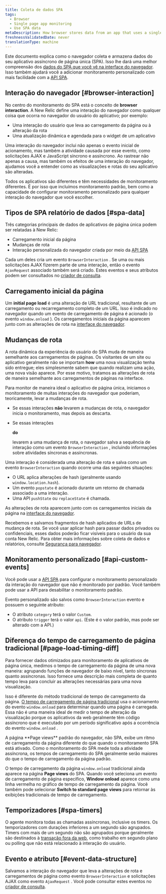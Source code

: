 ```yaml
---
title: Coleta de dados SPA
tags:
  - Browser
  - Single page app monitoring
  - Use SPA data
metaDescription: How browser stores data from an app that uses a single-page app (SPA) architecture.
freshnessValidatedDate: never
translationType: machine
---
```


Este documento explica como o navegador coleta e armazena dados do seu aplicativo assíncrono de página única (SPA). Isso lhe dará uma melhor compreensão dos [dados do SPA que você vê na interface do navegador](/docs/browser/single-page-app-monitoring/browser-ui/view-spa-data-new-relic-browser). Isso também ajudará você a adicionar monitoramento personalizado com mais facilidade com a [API SPA](/docs/browser/single-page-app-monitoring/use-spa-data/use-spa-api).

## Interação do navegador [#browser-interaction]

No centro do monitoramento do SPA está o conceito de <DoNotTranslate>**browser interaction**</DoNotTranslate>. A New Relic define uma interação do navegador como qualquer coisa que ocorra no navegador do usuário do aplicativo; por exemplo:

* Uma interação do usuário que leva ao carregamento da página ou à alteração da rota
* Uma atualização dinâmica e agendada para o widget de um aplicativo

Uma interação do navegador inclui não apenas o evento inicial de acionamento, mas também a atividade causada por esse evento, como solicitações AJAX e JavaScript síncrono e assíncrono. Ao rastrear não apenas a causa, mas também os efeitos de uma interação do navegador, ajudamos você a entender como as visualizações e rotas do seu aplicativo são alteradas.

Todos os aplicativos são diferentes e têm necessidades de monitoramento diferentes. É por isso que incluímos monitoramento padrão, bem como a capacidade de configurar monitoramento personalizado para qualquer interação do navegador que você escolher.

## Tipos de SPA relatório de dados [#spa-data]

Três categorias principais de dados de aplicativos de página única podem ser relatadas à New Relic:

* Carregamento inicial da página
* Mudanças de rota
* Interação personalizada do navegador criada por meio da [API SPA](/docs/browser/single-page-app-monitoring/use-spa-data/use-spa-api)

Cada um deles cria um evento `BrowserInteraction` . Se uma ou mais solicitações AJAX fizerem parte de uma interação, então o evento `AjaxRequest` associado também será criado. Estes eventos e seus atributos podem ser consultados no [criador de consulta](/docs/query-your-data/explore-query-data/query-builder/use-advanced-nrql-mode-specify-data).

## Carregamento inicial da página

Um <DoNotTranslate>**initial page load**</DoNotTranslate> é uma alteração de URL tradicional, resultante de um carregamento ou recarregamento completo de um URL. Isso é indicado no navegador quando um evento de carregamento de página é acionado (o evento `window.onload` ). Os carregamentos iniciais da página aparecem junto com as alterações de rota na [interface do navegador](/docs/browser/single-page-app-monitoring/browser-ui/view-spa-data-new-relic-browser).

## Mudanças de rota

A rota dinâmica da experiência do usuário do SPA muda de maneira semelhante aos carregamentos de páginas. Os visitantes de um site ou aplicativo geralmente não se importam <DoNotTranslate>**how**</DoNotTranslate> uma nova visualização tenha sido entregue; eles simplesmente sabem que quando realizam uma ação, uma nova visão aparece. Por esse motivo, tratamos as alterações de rota de maneira semelhante aos carregamentos de páginas na interface.

Para monitor de maneira ideal o aplicativo de página única, iniciamos o monitoramento de muitas interações do navegador que poderiam, teoricamente, levar a mudanças de rota.

* Se essas interações **não** levarem a mudanças de rota, o navegador inicia o monitoramento, mas depois as descarta.

* Se essas interações

  <DoNotTranslate>**do**</DoNotTranslate>

  levarem a uma mudança de rota, o navegador salva a sequência de interação como um evento `BrowserInteraction` , incluindo informações sobre atividades síncronas e assíncronas.

Uma interação é considerada uma alteração de rota e salva como um evento `BrowserInteraction` quando ocorre uma das seguintes situações:

* O URL aplica alterações de hash (geralmente usando `window.location.hash`).
* Um evento `popstate` é acionado durante um retorno de chamada associado a uma interação.
* Uma API `pushState` ou `replaceState` é chamada.

As alterações de rota aparecem junto com os carregamentos iniciais da página na [interface do navegador](/docs/browser/single-page-app-monitoring/browser-ui/view-spa-data-new-relic-browser).

Recebemos e salvamos fragmentos de hash aplicados de URLs de mudança de rota. Se você usar aplicar hash para passar dados privados ou confidenciais, esses dados poderão ficar visíveis para o usuário da sua conta New Relic. Para obter mais informações sobre coleta de dados e relatórios, consulte [Segurança para navegador](/docs/browser/new-relic-browser/performance-quality/security-new-relic-browser).

## Monitoramento personalizado [#api-custom-events]

Você pode usar a [API SPA](/docs/browser/new-relic-browser/browser-agent-spa-api) para configurar o monitoramento personalizado da interação do navegador que não é monitorado por padrão. Você também pode usar a API para desabilitar o monitoramento padrão.

Evento personalizado são salvos como `BrowserInteraction` evento e possuem o seguinte atributo:

* O atributo `category` terá o valor `Custom`.
* O atributo `trigger` terá o valor `api`. (Este é o valor padrão, mas pode ser alterado com a API.)

## Diferença do tempo de carregamento de página tradicional [#page-load-timing-diff]

Para fornecer dados otimizados para monitoramento de aplicativos de página única, medimos o tempo de carregamento da página de uma nova maneira: agrupando funções de navegador de baixo nível, tanto síncronas quanto assíncronas. Isso fornece uma descrição mais completa de quanto tempo leva para concluir as alterações necessárias para uma nova visualização.

Isso é diferente do método tradicional de tempo de carregamento da página. [O tempo de carregamento de página tradicional](/docs/browser/new-relic-browser/page-load-timing-resources/page-load-timing-process) usa o acionamento do evento `window.onload` para determinar quando uma página é carregada. Essa não é uma maneira ideal de medir o tempo de alteração da visualização porque os aplicativos da web geralmente têm código assíncrono que é executado por um período significativo após a ocorrência do evento `window.onload` .

<Callout variant="tip">
  A página <DoNotTranslate>**Page views**</DoNotTranslate> padrão do navegador, não SPA, exibe um ritmo de carregamento da página diferente do que quando o monitoramento SPA está ativado. Como o monitoramento do SPA mede toda a atividade assíncrona, os tempos de carregamento do SPA geralmente serão maiores do que o tempo de carregamento da página padrão.
</Callout>

O tempo de carregamento da página `window.onload` tradicional ainda aparece na página <DoNotTranslate>**Page views**</DoNotTranslate> do SPA. Quando você seleciona um evento de carregamento de página específico, <DoNotTranslate>**Window onload**</DoNotTranslate> aparece como uma linha vermelha no gráfico de tempo de carregamento da página. Você também pode selecionar <DoNotTranslate>**Switch to standard page views**</DoNotTranslate> para retornar às exibições tradicionais de tempo de carregamento.

## Temporizadores [#spa-timers]

O agente monitora todas as chamadas assíncronas, inclusive os timers. Os temporizadores com durações inferiores a um segundo são agrupados. Timers com mais de um segundo não são agrupados porque geralmente são destinados à [transação fora da web](/docs/apm/transactions/intro-transactions/monitor-background-processes-other-non-web-transactions), como trabalho em segundo plano ou polling que não está relacionado à interação do usuário.

## Evento e atributo [#event-data-structure]

Salvamos a interação do navegador que leva a alterações de rota e carregamentos de página como evento `BrowserInteraction` e solicitações AJAX como evento `AjaxRequest` . Você pode consultar estes eventos no [criador de consulta](/docs/query-your-data/explore-query-data/query-builder/use-advanced-nrql-mode-specify-data).